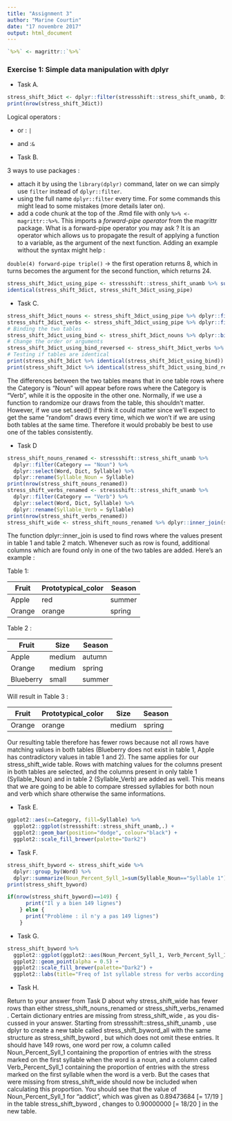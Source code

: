 ```yaml
---
title: "Assignment 3"
author: "Marine Courtin"
date: "17 novembre 2017"
output: html_document
---
```

```r
`%>%` <- magrittr::`%>%`
```


### Exercise 1: Simple data manipulation with dplyr

+ Task A.

```r
stress_shift_3dict <- dplyr::filter(stressshift::stress_shift_unamb, Dict == "W1802" | Dict == "J1917" | Dict =="C1687")
print(nrow(stress_shift_3dict))
```

Logical operators :

+ or : `|`
+ and :`&`

+ Task B.

3 ways to use packages :

+ attach it by using the `library(dplyr)` command, later on we can simply use `filter` instead of `dplyr::filter`.
+ using the full name `dplyr::filter` every time. For some commands this might lead to some mistakes (more details later on).
+ add a code chunk at the top of the .Rmd file with only `%>% <- magrittr::%>%`. This imports a *forward-pipe operator* from the magrittr package. What is a forward-pipe operator you may ask ? It is an operator which allows us to propagate the result of applying a function to a variable, as the argument of the next function. Adding an example without the  syntax might help :

` double(4) forward-pipe triple()` -> the first operation returns 8, which in turns becomes the argument for the second function, which returns 24.


```r
stress_shift_3dict_using_pipe <- stressshift::stress_shift_unamb %>% subset(Dict == "W1802" | Dict == "J1917" | Dict =="C1687")
identical(stress_shift_3dict, stress_shift_3dict_using_pipe)
```

+ Task C.

```r
stress_shift_3dict_nouns <- stress_shift_3dict_using_pipe %>% dplyr::filter(Category=="Noun")
stress_shift_3dict_verbs <- stress_shift_3dict_using_pipe %>% dplyr::filter(Category=="Verb")
# Binding the two tables
stress_shift_3dict_using_bind <- stress_shift_3dict_nouns %>% dplyr::bind_rows(stress_shift_3dict_verbs)
# Change the order or arguments
stress_shift_3dict_using_bind_reversed <- stress_shift_3dict_verbs %>% dplyr::bind_rows(stress_shift_3dict_nouns)
# Testing if tables are identical
print(stress_shift_3dict %>% identical(stress_shift_3dict_using_bind))
print(stress_shift_3dict %>% identical(stress_shift_3dict_using_bind_reversed))
```

The differences between the two tables means that in one table rows where the Category is "Noun" will appear before rows where the Category is "Verb", while it is the opposite in the other one. Normally, if we use a function to randomize our draws from the table, this shouldn't matter. However, if we use set.seed() if think it could matter since we'll expect to get the same "random" draws every time, which we won't if we are using both tables at the same time. Therefore it would probably be best to use one of the tables consistently. 

+ Task D

```r
stress_shift_nouns_renamed <- stressshift::stress_shift_unamb %>%
  dplyr::filter(Category == "Noun") %>%
  dplyr::select(Word, Dict, Syllable) %>%
  dplyr::rename(Syllable_Noun = Syllable)
print(nrow(stress_shift_nouns_renamed))
stress_shift_verbs_renamed <- stressshift::stress_shift_unamb %>%
  dplyr::filter(Category == "Verb") %>%
  dplyr::select(Word, Dict, Syllable) %>%
  dplyr::rename(Syllable_Verb = Syllable)
print(nrow(stress_shift_verbs_renamed))
stress_shift_wide <- stress_shift_nouns_renamed %>% dplyr::inner_join(stress_shift_verbs_renamed)
```

The function dplyr::inner_join is used to find rows where the values present in table 1 and table 2 match. Whenever such as row is found, additional columns which are found only in one of the two tables are added. Here's an example :

Table 1:

Fruit | Prototypical_color | Season
------------ | -------------| -------------
Apple | red | summer
Orange | orange | spring

Table 2 :

Fruit | Size | Season
------------ | -------------| -------------
Apple | medium | autumn
Orange | medium | spring
Blueberry | small | summer

Will result in Table 3 :

Fruit | Prototypical_color | Size | Season
------------ | -------------| -------------| -------------|
Orange | orange | medium | spring

Our resulting table therefore has fewer rows because not all rows have matching values in both tables (Blueberry does not exist in table 1, Apple has contradictory values in table 1 and 2). The same applies for our stress_shift_wide table. Rows with matching values for the columns present in both tables are selected, and the columns present in only table 1 (Syllable_Noun) and in table 2 (Syllable_Verb) are added as well. This means that we are going to be able to compare stressed syllables for both noun and verb which share otherwise the same informations. 

+ Task E.


```r
ggplot2::aes(x=Category, fill=Syllable) %>%
  ggplot2::ggplot(stressshift::stress_shift_unamb,.) +
  ggplot2::geom_bar(position="dodge", colour="black") + 
  ggplot2::scale_fill_brewer(palette="Dark2")

```

+ Task F.

```r


stress_shift_byword <- stress_shift_wide %>%
  dplyr::group_by(Word) %>%
  dplyr::summarize(Noun_Percent_Syll_1=sum(Syllable_Noun=="Syllable 1")/n(), Verb_Percent_Syll_1=sum(Syllable_Verb=="Syllable 1")/n())
print(stress_shift_byword)

if(nrow(stress_shift_byword)==149) {
      print("Il y a bien 149 lignes")
    } else {
      print("Problème : il n'y a pas 149 lignes")
    }
```


+ Task G.

```r
stress_shift_byword %>% 
  ggplot2::ggplot(ggplot2::aes(Noun_Percent_Syll_1, Verb_Percent_Syll_1)) +
  ggplot2::geom_point(alpha = 0.5) +
  ggplot2::scale_fill_brewer(palette="Dark2") +
  ggplot2::labs(title="Freq of 1st syllable stress for verbs according to same property for its noun")
```

+ Task H.

Return to your answer from Task D about why stress_shift_wide has fewer rows than either stress_shift_nouns_renamed
or stress_shift_verbs_renamed . Certain dictionary entries are missing from stress_shift_wide , as you dis-
cussed in your answer.
Starting from stressshift::stress_shift_unamb , use dplyr to create a new table called stress_shift_byword_all
with the same structure as stress_shift_byword , but which does not omit these entries. It should have 149 rows,
one word per row, a column called Noun_Percent_Syll_1 containing the proportion of entries with the stress marked
on the first syllable when the word is a noun, and a column called Verb_Percent_Syll_1 containing the proportion
of entries with the stress marked on the first syllable when the word is a verb. But the cases that were missing from
stress_shift_wide should now be included when calculating this proportion.
You should see that the value of Noun_Percent_Syll_1 for “addict”, which was given as 0.89473684 [= 17/19 ] in
the table stress_shift_byword , changes to 0.90000000 [= 18/20 ] in the new table.

